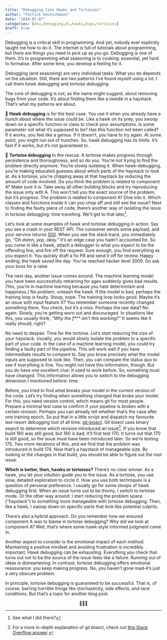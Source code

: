```yaml
---
title: "Debugging like Hawks and Tortoises"
author: "Patrick Deutschmann"
date: "2024-07-07"
categories: [dev,debugging,ml,hawks,bugs,tortoises]
draft: true
---
```


Debugging is a critical skill in programming. And yet, nobody ever explicitly taught me how to do it. The internet is full of tutorials about programming, but there are things you need to pick up as you go. Debugging is one of them. It’s to programming what seasoning is to cooking: essential, yet hard to formalise. After some time, you develop a feeling for it.

Debugging (and seasoning) are very individual tasks. What you do depends on the situation. Still, there are two patterns I’ve found myself using a lot. I call them *hawk debugging* and *tortoise debugging*.

The core of debugging is not, as the name might suggest, about removing bugs from your code. It’s about finding them like a needle in a haystack. That’s what my patterns are about.

🦅 **Hawk debugging** is for the best case. You use it when you already have a hunch about where the issue could be. Like a hawk on its prey, you swoop down on a specific function or class to check your assumptions. Is some parameter not what it’s supposed to be? Has this function not been called? If it works, you feel like a genius. If it doesn’t, you have to try again. At some point, you might run out of hunches. So, hawk debugging has its limits. It’s fast if it works, but it’s not guaranteed to.

🐢 **Tortoise debugging** to the rescue. A tortoise makes progress through persistence and thoroughness, and so do you. You’re not trying to find the problem directly anymore. You’re slowly isolating it. When hawk-debugging, you’re making educated guesses about which parts of the haystack to look at. As a tortoise, you’re chipping away at that haystack by reducing the amount of code involved. Do you think the problem is related to component A? Make sure it is. Take away all other building blocks and try reproducing the issue only with A. This won’t tell you the exact source of the problem, but it’s progress. The problem is related to component A? Dive into it. Which classes and functions inside it can you chop off and still see the issue? Next to finding the faulty piece of code, there’s another way of isolating the issue in tortoise debugging: time travelling. We’ll get to that later[^1].


Let’s look at some examples of hawk and tortoise debugging in action. Say you see a crash in your REST API. The consumer sends some payload, and your service returns [500](https://http.cat/500). When you see the stack trace, you immediately go, *“Oh damn, yep, okay.”* It’s an edge case you hadn’t accounted for. So you come in like a hawk, attach a debugger to what you expect to be the offending line, and fire off the request. Sure enough, you find everything as you expect it. You quickly draft a fix PR and send it off for review. Happy ending; the hawk saved the day. You’ve reached hacker level 3000. Go ask your boss for a raise.

The next day, another issue comes around. The machine learning model you have been successfully retraining for ages suddenly gives bad results. (Yes, you’re in machine learning because you hate determinism and happiness.) No problem, unleash the hawk. If the model is bad, perhaps the training loop is faulty. Stoop, nope. The training loop looks good. Maybe it’s an issue with input feature X? You remember someone recently changed something there. You check, but it’s a miss. Perhaps the raw data? No again. Slowly, you’re getting worn out and discouraged. In situations like this, you usually think, *“Why the f\*\*\* isn’t this working?”* It seems like it really should, right? 

No need to despair. Time for the tortoise. Let’s start reducing the size of your haystack. Usually, you would slowly isolate the problem to a specific part of your code. In the case of a machine learning model, you could try finding a faulty part of the pipeline. This will work well if you have intermediate results to compare to. Say you know precisely what the model inputs are supposed to look like. Then, you can compare the status quo to see if everything is fine. You might not have this information, though. But you do have one excellent clue: It used to work before. So, something must have changed. This information allows you to switch to the debugging dimension I mentioned before: time.

Before, you tried to find *what* breaks your model in the current version of the code. Let’s try finding *when* something changed that broke your model. For this, you need version control, which means git for most people. Prepare a minimal test case to confirm if your pipeline is broken with a certain revision. Perhaps you can already tell whether that’s the case after one training epoch. So put that in a little script and dispatch my favourite last-resort debugging tool of all time: [git-bisect](https://git-scm.com/docs/git-bisect). Git bisect uses binary search to determine which revision introduced an issue[^2]. If you know that build 160 was still good, but 180 is bad, it’ll first test 170. It turns out that 170 is still good, so the issue must have been introduced later. So we’re testing 175. Two more iterations of this, and we find that the problem was introduced in build 174. Now that’s a haystack of manageable size. By looking at the changes in that build, you should be able to figure out the root issue.

**Which is better, then, hawks or tortoises?** There’s no clear winner. As a hawk, you let your intuition guide you to the issue. As a tortoise, you use slow, detailed exploration to circle it. How you use both techniques is a question of personal preference. I usually go for some stoops of hawk debugging first. When an issue turns out to be thorny, I switch to tortoise mode. Or the other way around: I start reducing the problem space (“haystack”) to something more manageable with tortoise debugging. Then, like a hawk, I swoop down on specific parts that look like potential culprits.

There’s also a hybrid approach. Do you remember how we ensured component A was to blame in tortoise debugging? Why did we look at component A? Well, that’s where some hawk-style informed judgment came in.

Another aspect to consider is the emotional impact of each method. Maintaining a positive mindset and avoiding frustration is incredibly important. Hawk debugging can be exhausting. Everything you check that turns out not to be the source of the issue feels like a failure. Running out of ideas is disheartening. In contrast, tortoise debugging offers emotional reassurance: you keep making progress. No, you haven’t gone mad–it’s just a very obscure problem.

In principle, tortoise debugging is guaranteed to be successful. That is, of course, barring horrible things like stochasticity, side effects, and race conditions. But that’s a topic for another blog post.

<center>🐢🐞🦅</center>

[^1]: See what I did there?
[^2]: For a more in-depth explanation of git bisect, check out [this Stack Overflow answer](https://stackoverflow.com/a/4714297).